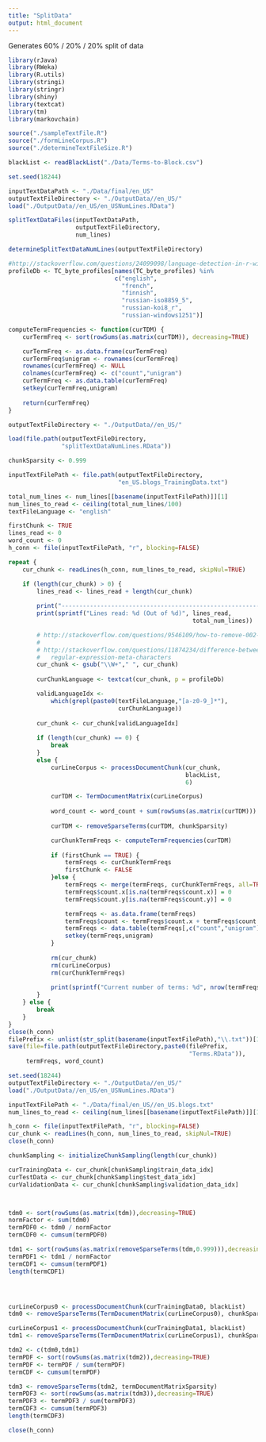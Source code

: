 ```yaml
---
title: "SplitData"
output: html_document
---
```

Generates 60% / 20% / 20% split of data

```r
library(rJava)
library(RWeka)
library(R.utils)
library(stringi)
library(stringr)
library(shiny)
library(textcat)
library(tm)
library(markovchain)

source("./sampleTextFile.R")
source("./formLineCorpus.R")
source("./determineTextFileSize.R")

blackList <- readBlackList("./Data/Terms-to-Block.csv")
```

```r
set.seed(18244)

inputTextDataPath <- "./Data/final/en_US"
outputTextFileDirectory <- "./OutputData//en_US/"
load("./OutputData//en_US/en_USNumLines.RData")

splitTextDataFiles(inputTextDataPath,
                   outputTextFileDirectory,
                   num_lines)

determineSplitTextDataNumLines(outputTextFileDirectory)
```

```r
#http://stackoverflow.com/questions/24099098/language-detection-in-r-with-the-textcat-package-how-to-restrict-to-a-few-lang
profileDb <- TC_byte_profiles[names(TC_byte_profiles) %in% 
                              c("english",
                                "french",
                                "finnish",
                                "russian-iso8859_5",
                                "russian-koi8_r",
                                "russian-windows1251")]

computeTermFrequencies <- function(curTDM) {
    curTermFreq <- sort(rowSums(as.matrix(curTDM)), decreasing=TRUE)

    curTermFreq <- as.data.frame(curTermFreq)
    curTermFreq$unigram <- rownames(curTermFreq)
    rownames(curTermFreq) <- NULL
    colnames(curTermFreq) <- c("count","unigram")
    curTermFreq <- as.data.table(curTermFreq)
    setkey(curTermFreq,unigram)
    
    return(curTermFreq)
}

outputTextFileDirectory <- "./OutputData//en_US/"

load(file.path(outputTextFileDirectory,
               "splitTextDataNumLines.RData"))

chunkSparsity <- 0.999

inputTextFilePath <- file.path(outputTextFileDirectory,
                               "en_US.blogs_TrainingData.txt")

total_num_lines <- num_lines[[basename(inputTextFilePath)]][1]
num_lines_to_read <- ceiling(total_num_lines/100)
textFileLanguage <- "english"

firstChunk <- TRUE
lines_read <- 0
word_count <- 0
h_conn <- file(inputTextFilePath, "r", blocking=FALSE)

repeat {
    cur_chunk <- readLines(h_conn, num_lines_to_read, skipNul=TRUE)

    if (length(cur_chunk) > 0) {
        lines_read <- lines_read + length(cur_chunk)
        
        print("-------------------------------------------------------------")
        print(sprintf("Lines read: %d (Out of %d)", lines_read,
                                                    total_num_lines))

        # http://stackoverflow.com/questions/9546109/how-to-remove-002-char-in-ruby
        #
        # http://stackoverflow.com/questions/11874234/difference-between-w-and-b-
        #   regular-expression-meta-characters
        cur_chunk <- gsub("\\W+"," ", cur_chunk)
        
        curChunkLanguage <- textcat(cur_chunk, p = profileDb)

        validLanguageIdx <- 
            which(grepl(paste0(textFileLanguage,"[a-z0-9_]*"),
                               curChunkLanguage))
            
        cur_chunk <- cur_chunk[validLanguageIdx]
        
        if (length(cur_chunk) == 0) {
            break
        }
        else {
            curLineCorpus <- processDocumentChunk(cur_chunk,
                                                  blackList,
                                                  6)

            curTDM <- TermDocumentMatrix(curLineCorpus)
            
            word_count <- word_count + sum(rowSums(as.matrix(curTDM)))
            
            curTDM <- removeSparseTerms(curTDM, chunkSparsity)

            curChunkTermFreqs <- computeTermFrequencies(curTDM)
            
            if (firstChunk == TRUE) {
                termFreqs <- curChunkTermFreqs
                firstChunk <- FALSE
            }else {
                termFreqs <- merge(termFreqs, curChunkTermFreqs, all=TRUE)
                termFreqs$count.x[is.na(termFreqs$count.x)] = 0
                termFreqs$count.y[is.na(termFreqs$count.y)] = 0

                termFreqs <- as.data.frame(termFreqs)
                termFreqs$count <- termFreqs$count.x + termFreqs$count.y
                termFreqs <- data.table(termFreqs[,c("count","unigram")])
                setkey(termFreqs,unigram)
            }
            
            rm(cur_chunk)
            rm(curLineCorpus)
            rm(curChunkTermFreqs)
            
            print(sprintf("Current number of terms: %d", nrow(termFreqs)))
        }
    } else {
        break
    }
}
close(h_conn)
filePrefix <- unlist(str_split(basename(inputTextFilePath),"\\.txt"))[1]
save(file=file.path(outputTextFileDirectory,paste0(filePrefix,
                                                   "Terms.RData")),
     termFreqs, word_count)
```

```r
set.seed(18244)
outputTextFileDirectory <- "./OutputData//en_US/"
load("./OutputData//en_US/en_USNumLines.RData")

inputTextFilePath <- "./Data/final/en_US//en_US.blogs.txt"
num_lines_to_read <- ceiling(num_lines[[basename(inputTextFilePath)]][1]/100)

h_conn <- file(inputTextFilePath, "r", blocking=FALSE)
cur_chunk <- readLines(h_conn, num_lines_to_read, skipNul=TRUE)
close(h_conn)

chunkSampling <- initializeChunkSampling(length(cur_chunk))

curTrainingData <- cur_chunk[chunkSampling$train_data_idx]
curTestData <- cur_chunk[chunkSampling$test_data_idx]
curValidationData <- cur_chunk[chunkSampling$validation_data_idx]



tdm0 <- sort(rowSums(as.matrix(tdm)),decreasing=TRUE)
normFactor <- sum(tdm0)
termPDF0 <- tdm0 / normFactor
termCDF0 <- cumsum(termPDF0)

tdm1 <- sort(rowSums(as.matrix(removeSparseTerms(tdm,0.999))),decreasing=TRUE)
termPDF1 <- tdm1 / normFactor
termCDF1 <- cumsum(termPDF1)
length(termCDF1)




curLineCorpus0 <- processDocumentChunk(curTrainingData0, blackList)
tdm0 <- removeSparseTerms(TermDocumentMatrix(curLineCorpus0), chunkSparsity)

curLineCorpus1 <- processDocumentChunk(curTrainingData1, blackList)
tdm1 <- removeSparseTerms(TermDocumentMatrix(curLineCorpus1), chunkSparsity)

tdm2 <- c(tdm0,tdm1)
termPDF <- sort(rowSums(as.matrix(tdm2)),decreasing=TRUE)
termPDF <- termPDF / sum(termPDF)
termCDF <- cumsum(termPDF)

tdm3 <- removeSparseTerms(tdm2, termDocumentMatrixSparsity)
termPDF3 <- sort(rowSums(as.matrix(tdm3)),decreasing=TRUE)
termPDF3 <- termPDF3 / sum(termPDF3)
termCDF3 <- cumsum(termPDF3)
length(termCDF3)

close(h_conn)
```

